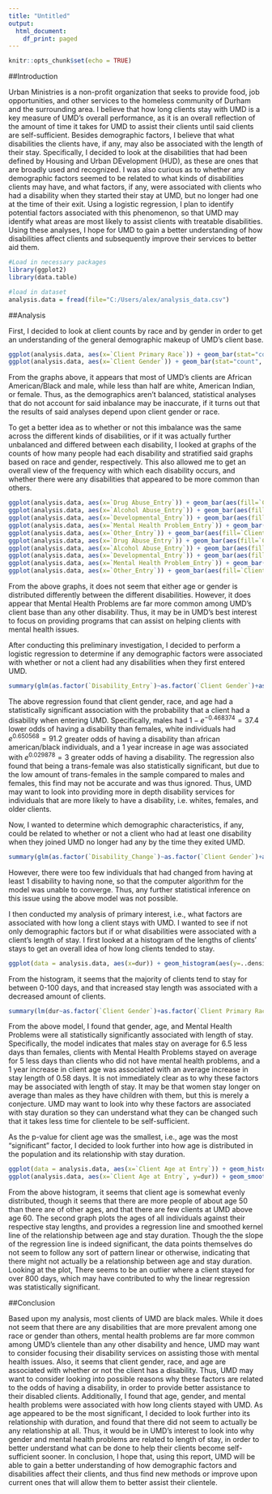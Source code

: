 ```yaml
---
title: "Untitled"
output:
  html_document:
    df_print: paged
---
```


```r
knitr::opts_chunk$set(echo = TRUE)
```

##Introduction

  Urban Ministries is a non-profit organization that seeks to provide food, job opportunities, and other services to the homeless community of Durham and the surrounding area. I believe that how long clients stay with UMD is a key measure of UMD's overall performance, as it is an overall reflection of the amount of time it takes for UMD to assist their clients until said clients are self-sufficient. Besides demographic factors, I believe that what disabilities the clients have, if any, may also be associated with the length of their stay. Specifically, I decided to look at the disabilities that had been defined by Housing and Urban DEvelopment (HUD), as these are ones that are broadly used and recognized. I was also curious as to whether any demographic factors seemed to be related to what kinds of disabilities clients may have, and what factors, if any, were associated with clients who had a disability when they started their stay at UMD, but no longer had one at the time of their exit. Using a logistic regression, I plan to identify potential factors associated with this phenomenon, so that UMD may identify what areas are most likely to assist clients with treatable disabilities. Using these analyses, I hope for UMD to gain a better understanding of how disabilities affect clients and subsequently improve their services to better aid them.


```r
#Load in necessary packages
library(ggplot2)
library(data.table)
```

```r
#load in dataset
analysis.data = fread(file="C:/Users/alex/analysis_data.csv")
```

##Analysis

First, I decided to look at client counts by race and by gender in order to get an understanding of the general demographic makeup of UMD's client base.

```r
ggplot(analysis.data, aes(x=`Client Primary Race`)) + geom_bar(stat="count", fill = "forestgreen") + theme_minimal() + labs(x = "Race", y = "Count") + ggtitle("Client Count by Race") + theme(axis.text.x =  element_text(angle = 90), plot.title = element_text(hjust=0.5))
ggplot(analysis.data, aes(x=`Client Gender`)) + geom_bar(stat="count", fill = "yellow3") + theme_minimal() + labs(x = "Gender", y = "Count") + ggtitle("Client Count by Gender") + theme(axis.text.x =  element_text(angle = 90), plot.title = element_text(hjust=0.5))
```

From the graphs above, it appears that most of UMD's clients are African American/Black and male, while less than half are white, American Indian, or female. Thus, as the demographics aren't balanced, statistical analyses that do not account for said inbalance may be inaccurate, if it turns out that the results of said analyses depend upon client gender or race.

To get a better idea as to whether or not this imbalance was the same across the different kinds of disabilities, or if it was actually further unbalanced and differed between each disability, I looked at graphs of the counts of how many people had each disability and stratified said graphs based on race and gender, respectively. This also allowed me to get an overall view of the frequency with which each disability occurs, and whether there were any disabilities that appeared to be more common than others.

```r
ggplot(analysis.data, aes(x=`Drug Abuse_Entry`)) + geom_bar(aes(fill=`Client Primary Race`),stat = "count") + labs(x="Classification", y="Number of Clients", fill = "Race") + ggtitle("Disability at Entry: Drug Abuse") + theme_minimal()
ggplot(analysis.data, aes(x=`Alcohol Abuse_Entry`)) + geom_bar(aes(fill=`Client Primary Race`),stat = "count") + labs(x="Classification", y="Number of Clients", fill = "Race") + ggtitle("Disability at Entry: Alcohol Abuse") + theme_minimal()
ggplot(analysis.data, aes(x=`Developmental_Entry`)) + geom_bar(aes(fill=`Client Primary Race`),stat = "count") + labs(x="Classification", y="Number of Clients", fill = "Race") + ggtitle("Disability at Entry: Developmental") + theme_minimal()
ggplot(analysis.data, aes(x=`Mental Health Problem_Entry`)) + geom_bar(aes(fill=`Client Primary Race`),stat = "count") + labs(x="Classification", y="Number of Clients", fill = "Race") + ggtitle("Disability at Entry: Mental Health Problem") + theme_minimal()
ggplot(analysis.data, aes(x=`Other_Entry`)) + geom_bar(aes(fill=`Client Primary Race`),stat = "count") + labs(x="Classification", y="Number of Clients", fill = "Race") + ggtitle("Disability at Entry: Other") + theme_minimal()
ggplot(analysis.data, aes(x=`Drug Abuse_Entry`)) + geom_bar(aes(fill=`Client Gender`),stat = "count") + labs(x="Classification", y="Number of Clients", fill = "Gender") + ggtitle("Disability at Entry: Drug Abuse") + theme_minimal()
ggplot(analysis.data, aes(x=`Alcohol Abuse_Entry`)) + geom_bar(aes(fill=`Client Gender`),stat = "count") + labs(x="Classification", y="Number of Clients", fill="Gender") + ggtitle("Disability at Entry: Alcohol Abuse") + theme_minimal()
ggplot(analysis.data, aes(x=`Developmental_Entry`)) + geom_bar(aes(fill=`Client Gender`),stat = "count") + labs(x="Classification", y="Number of Clients", fill = "Gender") + ggtitle("Disability at Entry: Developmental") + theme_minimal()
ggplot(analysis.data, aes(x=`Mental Health Problem_Entry`)) + geom_bar(aes(fill=`Client Gender`),stat = "count") + labs(x="Classification", y="Number of Clients", fill = "Gender") + ggtitle("Disability at Entry: Mental Health Problem") + theme_minimal()
ggplot(analysis.data, aes(x=`Other_Entry`)) + geom_bar(aes(fill=`Client Gender`),stat = "count") + labs(x="Classification", y="Number of Clients", fill = "Gender") + ggtitle("Disability at Entry: Other") + theme_minimal()
```

From the above graphs, it does not seem that either age or gender is distributed differently between the different disabilities. However, it does appear that Mental Health Problems are far more common among UMD's client base than any other disability. Thus, it may be in UMD's best interest to focus on providing programs that can assist on helping clients with mental health issues.

After conducting this preliminary investigation, I decided to perform a logistic regression to determine if any demographic factors were associated with whether or not a client had any disabilities when they first entered UMD.

```r
summary(glm(as.factor(`Disability_Entry`)~as.factor(`Client Gender`)+as.factor(`Client Primary Race`)+`Client Age at Entry`+as.factor(`Client Ethnicity`)+as.factor(`Client Veteran Status`), data = analysis.data, family = "binomial"))
```

The above regression found that client gender, race, and age had a statistically significant association with the probability that a client had a disability when entering UMD. Specifically, males had $1-e^{-0.468374} = 37.4%$ lower odds of having a disability than females, white individuals had $e^{0.650568} = 91.2$ greater odds of having a disability than african american/black individuals, and a 1 year increase in age was associated with $e^{0.029878} = 3%$ greater odds of having a disability. The regression also found that being a trans-female was also statistically significant, but due to the low amount of trans-females in the sample compared to males and females, this find may not be accurate and was thus ignored. Thus, UMD may want to look into providing more in depth disability services for individuals that are more likely to have a disability, i.e. whites, females, and older clients.

Now, I wanted to determine which demographic characteristics, if any, could be related to whether or not a client who had at least one disability when they joined UMD no longer had any by the time they exited UMD.

```r
summary(glm(as.factor(`Disability_Change`)~as.factor(`Client Gender`)+as.factor(`Client Primary Race`)+`Client Age at Entry`+as.factor(`Client Ethnicity`)+as.factor(`Client Veteran Status`), data = analysis.data, family = "binomial"), control = list(maxit=50))
```

However, there were too few individuals that had changed from having at least 1 disability to having none, so that the computer algorithm for the model was unable to converge. Thus, any further statistical inference on this issue using the above model was not possible.

I then conducted my analysis of primary interest, i.e., what factors are associated with how long a client stays with UMD. I wanted to see if not only demographic factors but if or what disabilities were associated with a client's length of stay. I first looked at a histogram of the lengths of clients' stays to get an overall idea of how long clients tended to stay.

```r
ggplot(data = analysis.data, aes(x=dur)) + geom_histogram(aes(y=..density..), fill="gold2") + geom_density(color="chartreuse4") + theme_minimal() + labs(x="Duration of Stay (Days)", y="Frequency") + ggtitle("Histogram of Length of Client Stay") + theme(plot.title = element_text(hjust=0.5))
```

From the histogram, it seems that the majority of clients tend to stay for between 0-100 days, and that increased stay length was associated with a decreased amount of clients.

```r
summary(lm(dur~as.factor(`Client Gender`)+as.factor(`Client Primary Race`)+`Client Age at Entry`+as.factor(`Client Ethnicity`)+as.factor(`Client Veteran Status`) +as.factor(`Alcohol Abuse_Entry`)+as.factor(`Drug Abuse_Entry`)+as.factor(`Developmental_Entry`)+as.factor(`Mental Health Problem_Entry`)+as.factor(`Other_Entry`), data = analysis.data))
```

From the above model, I found that gender, age, and Mental Health Problems were all statistically significantly associated with length of stay. Specifically, the model indicates that males stay on average for 6.5 less days than females, clients with Mental Health Problems stayed on average for 5 less days than clients who did not have mental health problems, and a 1 year increase in client age was associated with an average increase in stay length of 0.58 days. It is not immediately clear as to why these factors may be associated with length of stay. It may be that women stay longer on average than males as they have children with them, but this is merely a conjecture. UMD may want to look into why these factors are associated with stay duration so they can understand what they can be changed such that it takes less time for clientele to be self-sufficient.

As the p-value for client age was the smallest, i.e., age was the most "significant" factor, I decided to look further into how age is distributed in the population and its relationship with stay duration.

```r
ggplot(data = analysis.data, aes(x=`Client Age at Entry`)) + geom_histogram(aes(y=..density..), fill="darkcyan") + geom_density(color="orangered4") + theme_minimal() + labs(x="Age", y="Frequency") + ggtitle("Histogram of Age of Client at Entry") + theme(plot.title = element_text(hjust=0.5))
ggplot(analysis.data, aes(x=`Client Age at Entry`, y=dur)) + geom_smooth(se=FALSE, color = "steelblue4") + geom_smooth(method = "lm", se=FALSE, color='darkred') + geom_point(shape = 1) + theme_minimal() + labs(x="Age", y="Duration of Client Stay (Days)") + ggtitle("Plot of Length of Client Stay Against Client Age") + theme(plot.title = element_text(hjust=0.5))
```

From the above histogram, it seems that client age is somewhat evenly distributed, though it seems that there are more people of about age 50 than there are of other ages, and that there are few clients at UMD above age 60. The second graph plots the ages of all individuals against their respective stay lengths, and provides a regression line and smoothed kernel line of the relationship between age and stay duration. Though the the slope of the regression line is indeed significant, the data points themselves do not seem to follow any sort of pattern linear or otherwise, indicating that there might not actually be a relationship between age and stay duration. Looking at the plot, There seems to be an outlier where a client stayed for over 800 days, which may have contributed to why the linear regression was statistically significant.

##Conclusion

Based upon my analysis, most clients of UMD are black males. While it does not seem that there are any disabilities that are more prevalent among one race or gender than others, mental health problems are far more common among UMD's clientele than any other disability and hence, UMD may want to consider focusing their disability services on assisting those with mental health issues. Also, it seems that client gender, race, and age are associated with whether or not the client has a disability. Thus, UMD may want to consider looking into possible reasons why these factors are related to the odds of having a disability, in order to provide better assistance to their disabled clients. Additionally, I found that age, gender, and mental health problems were associated with how long clients stayed with UMD. As age appeared to be the most significant, I decided to look further into its relationship with duration, and found that there did not seem to actually be any relationship at all. Thus, it would be in UMD's interest to look into why gender and mental health problems are related to length of stay, in order to better understand what can be done to help their clients become self-sufficient sooner. In conclusion, I hope that, using this report, UMD will be able to gain a better understanding of how demographic factors and disabilities affect their clients, and thus find new methods or improve upon current ones that will allow them to better assist their clientele.


